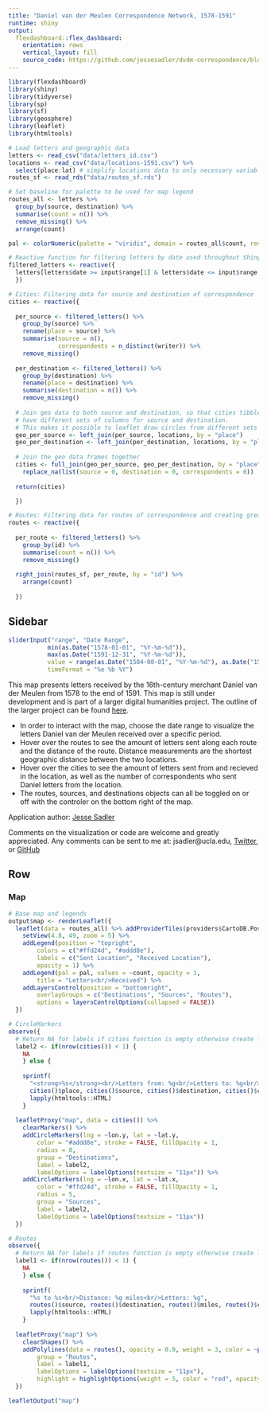 ```yaml
---
title: "Daniel van der Meulen Correspondence Network, 1578-1591"
runtime: shiny
output: 
  flexdashboard::flex_dashboard:
    orientation: rows
    vertical_layout: fill
    source_code: https://github.com/jessesadler/dvdm-correspondence/blob/master/dvdm-flexdashboard.Rmd
---
```


```r
library(flexdashboard)
library(shiny)
library(tidyverse)
library(sp)
library(sf)
library(geosphere)
library(leaflet)
library(htmltools)

# Load letters and geographic data
letters <- read_csv("data/letters_id.csv")
locations <- read_csv("data/locations-1591.csv") %>% 
  select(place:lat) # simplify locations data to only necessary variables
routes_sf <- read_rds("data/routes_sf.rds")

# Set baseline for palette to be used for map legend
routes_all <- letters %>% 
  group_by(source, destination) %>%
  summarise(count = n()) %>%
  remove_missing() %>%
  arrange(count)

pal <- colorNumeric(palette = "viridis", domain = routes_all$count, reverse = TRUE)

# Reactive function for filtering letters by date used throughout Shiny app
filtered_letters <- reactive({
  letters[letters$date >= input$range[1] & letters$date <= input$range[2], ]
  })

# Cities: Filtering data for source and destination of correspondence
cities <- reactive({
    
  per_source <- filtered_letters() %>%
    group_by(source) %>%
    rename(place = source) %>% 
    summarise(source = n(),
              correspondents = n_distinct(writer)) %>%
    remove_missing()
  
  per_destination <- filtered_letters() %>%
    group_by(destination) %>%
    rename(place = destination) %>% 
    summarise(destination = n()) %>%
    remove_missing()
  
  # Join geo data to both source and destination, so that cities tibble can
  # have different sets of columns for source and destination.
  # This makes it possible to leaflet draw circles from different sets of information
  geo_per_source <- left_join(per_source, locations, by = "place")
  geo_per_destination <- left_join(per_destination, locations, by = "place")
  
  # Join the geo data frames together
  cities <- full_join(geo_per_source, geo_per_destination, by = "place") %>% 
    replace_na(list(source = 0, destination = 0, correspondents = 0))
  
  return(cities)

  })

# Routes: Filtering data for routes of correspondence and creating great circles for the routes
routes <- reactive({
    
  per_route <- filtered_letters() %>%  
    group_by(id) %>%
    summarise(count = n()) %>%
    remove_missing()
  
  right_join(routes_sf, per_route, by = "id") %>% 
    arrange(count)
    
  })

```

Sidebar {.sidebar data-width=350}
-----------------------------------------------------------------------

```r
sliderInput("range", "Date Range",
           min(as.Date("1578-01-01", "%Y-%m-%d")),
           max(as.Date("1591-12-31", "%Y-%m-%d")),
           value = range(as.Date("1584-08-01", "%Y-%m-%d"), as.Date("1585-12-31", "%Y-%m-%d")),
           timeFormat = "%e %b %Y")
```

This map presents letters received by the 16th-century merchant Daniel van der Meulen from 1578 to the end of 1591. This map is still under development and is part of a larger digital humanities project. The outline of the larger project can be found [here](https://www.jessesadler.com/project/dvdm-correspondence/).

* In order to interact with the map, choose the date range to visualize the letters Daniel van der Meulen received over a specific period.
* Hover over the routes to see the amount of letters sent along each route and the distance of the route. Distance measurements are the shortest geographic distance between the two locations.
* Hover over the cities to see the amount of letters sent from and recieved in the location, as well as the number of correspondents who sent Daniel letters from the location.
* The routes, sources, and destinations objects can all be toggled on or off with the controler on the bottom right of the map.

Application author: [Jesse Sadler](https://www.jessesadler.com)

Comments on the visualization or code are welcome and greatly appreciated. Any comments can be sent to me at: jsadler@ucla.edu, [Twitter](https://twitter.com/vivalosburros), or [ GitHub](https://github.com/jessesadler/dvdm-correspondence)

Row
-----------------------------------------------------------------------

### Map
```r
# Base map and legends
output$map <- renderLeaflet({
  leaflet(data = routes_all) %>% addProviderTiles(providers$CartoDB.PositronNoLabels) %>%
    setView(4.8, 49, zoom = 5) %>%
    addLegend(position = "topright",
        colors = c("#ffd24d", "#addd8e"),
        labels = c("Sent Location", "Received Location"),
        opacity = 1) %>%
    addLegend(pal = pal, values = ~count, opacity = 1,
        title = "Letters<br/>Received") %>% 
    addLayersControl(position = "bottomright",
        overlayGroups = c("Destinations", "Sources", "Routes"),
        options = layersControlOptions(collapsed = FALSE))
  })

# CircleMarkers
observe({
  # Return NA for labels if cities function is empty otherwise create labels
  label2 <- if(nrow(cities()) < 1) {
    NA
    } else {
      
    sprintf(
      "<strong>%s</strong><br/>Letters from: %g<br/>Letters to: %g<br/>Correspondents: %g",
      cities()$place, cities()$source, cities()$destination, cities()$correspondents) %>%
      lapply(htmltools::HTML)
    }
    
  leafletProxy("map", data = cities()) %>%
    clearMarkers() %>% 
    addCircleMarkers(lng = ~lon.y, lat = ~lat.y,
        color = "#addd8e", stroke = FALSE, fillOpacity = 1,
        radius = 8,
        group = "Destinations",
        label = label2,
        labelOptions = labelOptions(textsize = "11px")) %>% 
    addCircleMarkers(lng = ~lon.x, lat = ~lat.x,
        color = "#ffd24d", stroke = FALSE, fillOpacity = 1,
        radius = 5,
        group = "Sources",
        label = label2,
        labelOptions = labelOptions(textsize = "11px"))
  })

# Routes
observe({
  # Return NA for labels if routes function is empty otherwise create labels
  label1 <- if(nrow(routes()) < 1) {
    NA
    } else {
      
    sprintf(
      "%s to %s<br/>Distance: %g miles<br/>Letters: %g",
      routes()$source, routes()$destination, routes()$miles, routes()$count) %>%
      lapply(htmltools::HTML)
    }
    
  leafletProxy("map") %>% 
    clearShapes() %>% 
    addPolylines(data = routes(), opacity = 0.9, weight = 3, color = ~pal(count),
        group = "Routes",
        label = label1,
        labelOptions = labelOptions(textsize = "11px"),
        highlight = highlightOptions(weight = 5, color = "red", opacity = 1))
  })

leafletOutput("map")

```